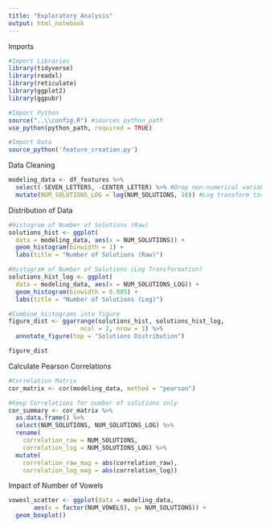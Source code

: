 ```yaml
---
title: "Exploratory Analysis"
output: html_notebook
---
```


Imports
```r
#Import Libraries
library(tidyverse)
library(readxl)
library(reticulate)
library(ggplot2)
library(ggpubr)

#Import Python
source("..\\config.R") #sources python_path
use_python(python_path, required = TRUE)

#Import Data
source_python('feature_creation.py')
```

Data Cleaning
```r
modeling_data <- df_features %>%
  select(-SEVEN_LETTERS, -CENTER_LETTER) %>% #Drop non-numerical variables
  mutate(NUM_SOLUTIONS_LOG = log(NUM_SOLUTIONS, 10)) #Log transform target variable

```

Distribution of Data
```r
#Histogram of Number of Solutions (Raw)
solutions_hist <- ggplot(
  data = modeling_data, aes(x = NUM_SOLUTIONS)) +
  geom_histogram(binwidth = 1) +
  labs(title = "Number of Solutions (Raw)")

#Histogram of Number of Solutions (Log Transformation)
solutions_hist_log <- ggplot(
  data = modeling_data, aes(x = NUM_SOLUTIONS_LOG)) +
  geom_histogram(binwidth = 0.005) +
  labs(title = "Number of Solutions (Log)")

#Combine histograms into figure
figure_dist <- ggarrange(solutions_hist, solutions_hist_log,
                    ncol = 2, nrow = 1) %>%
  annotate_figure(top = "Solutions Distribution")

figure_dist
```

Calculate Pearson Correlations
```r
#Correlation Matrix
cor_matrix <- cor(modeling_data, method = "pearson")

#Keep Correlations for number of solutions only
cor_summary <- cor_matrix %>%
  as.data.frame() %>%
  select(NUM_SOLUTIONS, NUM_SOLUTIONS_LOG) %>%
  rename(
    correlation_raw = NUM_SOLUTIONS,
    correlation_log = NUM_SOLUTIONS_LOG) %>%
  mutate(
    correlation_raw_mag = abs(correlation_raw),
    correlation_log_mag = abs(correlation_log))
```

Impact of Number of Vowels
```r
vowesl_scatter <- ggplot(data = modeling_data,
       aes(x = factor(NUM_VOWELS), y= NUM_SOLUTIONS)) +
  geom_boxplot()

```

